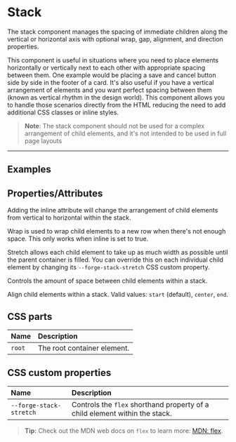 

<PageSection>

# Stack

The stack component manages the spacing of immediate children along the vertical or horizontal axis with optional wrap, gap, alignment, and direction properties.

This component is useful in situations where you need to place elements horizontally or vertically next to each other with appropriate spacing between them. One example would be placing a save and cancel button side by side in the footer of a card. It's also useful if you have a vertical arrangement of elements and you want perfect spacing between them (known as vertical rhythm in the design world). This component allows you to handle those scenarios directly from the HTML reducing the need to add additional CSS classes or inline styles.

> **Note**: The stack component should not be used for a complex arrangement of child elements, and it's not intended to be used in full page layouts

</PageSection>

---

<PageSection>

## Examples

<LiveDemo fullWidth layout="column" codeHtml={StackDefaultHtml()} codeScss={StackDefaultCss()}>
  <StackDemo />
</LiveDemo>

</PageSection>

<PageSection>

## Properties/Attributes

<PropertyDef name="inline" type="boolean" defaultValue="false">

Adding the inline attribute will change the arrangement of child elements from vertical to horizontal within the stack. 

</PropertyDef>

<PropertyDef name="wrap" type="boolean" defaultValue="false">

Wrap is used to wrap child elements to a new row when there's not enough space. This only works when inline is set to true.

</PropertyDef>

<PropertyDef name="stretch" type="boolean" defaultValue="false">

Stretch allows each child element to take up as much width as possible until the parent container is filled.  You can override this on each individual child element by changing its `--forge-stack-stretch` CSS custom property. 

</PropertyDef>

<PropertyDef name="gap" type="string" defaultValue="16">

Controls the amount of space between child elements within a stack.

</PropertyDef>

<PropertyDef name="alignment" type="string" defaultValue="&quot;start&quot;">

  Align child elements within a stack. Valid values: `start` (default), `center`, `end`.

</PropertyDef>

</PageSection>

<PageSection>

## CSS parts

| Name                           | Description
| :------------------------------| :----------------
| `root`                         | The root container element.

</PageSection>

<PageSection>

## CSS custom properties

| Name                                          | Description
| :---------------------------------------------| :----------------
| `--forge-stack-stretch`                       | Controls the `flex` shorthand property of a child element within the stack.

> **Tip:** Check out the MDN web docs on `flex` to learn more: [MDN: flex](https://developer.mozilla.org/en-US/docs/Web/CSS/flex).


</PageSection>

